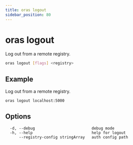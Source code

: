 ```yaml
---
title: oras logout
sidebar_position: 80
---
```


# oras logout

Log out from a remote registry.

```bash
oras logout [flags] <registry>
```

## Example

Log out from a remote registry.

```bash
oras logout localhost:5000
```

## Options

```
  -d, --debug                         debug mode
  -h, --help                          help for logout
      --registry-config stringArray   auth config path
```
